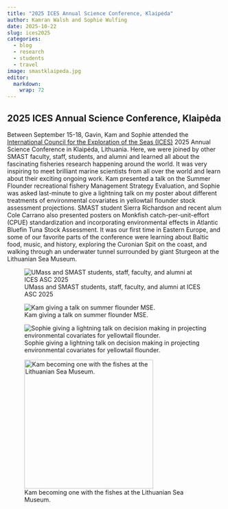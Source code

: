 ```yaml
---
title: "2025 ICES Annual Science Conference, Klaipėda"
author: Kamran Walsh and Sophie Wulfing
date: 2025-10-22
slug: ices2025
categories:
  - blog 
  - research
  - students
  - travel
image: smastklaipeda.jpg
editor: 
  markdown: 
    wrap: 72
---
```


## 2025 ICES Annual Science Conference, Klaipėda

Between September 15-18, Gavin, Kam and Sophie attended the
[International Council for the Exploration of the Seas
(ICES)](www.ices.dk) 2025 Annual Science Conference in Klaipėda,
Lithuania. Here, we were joined by other SMAST faculty, staff, students,
and alumni and learned all about the fascinating fisheries research
happening around the world. It was very inspiring to meet brilliant
marine scientists from all over the world and learn about their exciting
ongoing work. Kam presented a talk on the Summer Flounder recreational
fishery Management Strategy Evaluation, and Sophie was asked last-minute
to give a lightning talk on my poster about different treatments of
environmental covariates in yellowtail flounder stock assessment
projections. SMAST student Sierra Richardson and recent alum Cole
Carrano also presented posters on Monkfish catch-per-unit-effort (CPUE)
standardization and incorporating environmental effects in Atlantic
Bluefin Tuna Stock Assessment. It was our first time in Eastern Europe,
and some of our favorite parts of the conference were learning about
Baltic food, music, and history, exploring the Curonian Spit on the
coast, and walking through an underwater tunnel surrounded by giant
Sturgeon at the Lithuanian Sea Museum.

![UMass and SMAST students, staff, faculty, and alumni at ICES ASC
2025](smastklaipeda.jpg){fig-align="left"}

![Kam giving a talk on summer flounder
MSE.](kamtalk.png){fig-align="left"}

![Sophie giving a lightning talk on decision making in projecting
environmental covariates for yellowtail
flounder.](sophietalk.png){fig-align="left"}

![Kam becoming one with the fishes at the Lithuanian Sea
Museum.](kamaquarium.png){fig-align="left" width="300"}

